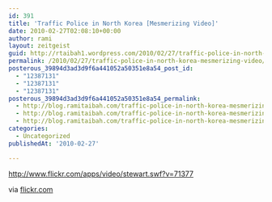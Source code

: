 ```yaml
---
id: 391
title: 'Traffic Police in North Korea [Mesmerizing Video]'
date: 2010-02-27T02:08:10+00:00
author: rami
layout: zeitgeist
guid: http://rtaibah1.wordpress.com/2010/02/27/traffic-police-in-north-korea-mesmerizing-video
permalink: /2010/02/27/traffic-police-in-north-korea-mesmerizing-video/
posterous_39894d3ad3d9f6a441052a50351e8a54_post_id:
  - "12387131"
  - "12387131"
  - "12387131"
posterous_39894d3ad3d9f6a441052a50351e8a54_permalink:
  - http://blog.ramitaibah.com/traffic-police-in-north-korea-mesmerizing-vid
  - http://blog.ramitaibah.com/traffic-police-in-north-korea-mesmerizing-vid
  - http://blog.ramitaibah.com/traffic-police-in-north-korea-mesmerizing-vid
categories:
  - Uncategorized
publishedAt: '2010-02-27'

---
```

<div class="posterous_bookmarklet_entry">
  <p>
    <a href="http://www.flickr.com/apps/video/stewart.swf?v=71377">http://www.flickr.com/apps/video/stewart.swf?v=71377</a>
  </p>
  
  <div class="posterous_quote_citation">
    via <a href="http://www.flickr.com/photos/peter_knauss/4291646362/in/pool-pyongyangtrafficgirls/">flickr.com</a>
  </div></p>
</div>
